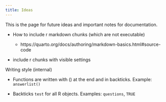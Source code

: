 ```yaml
---
title: Ideas
---
```


This is the page for future ideas and important notes for documentation.

-   How to include r markdown chunks (which are not executable)

    -   https://quarto.org/docs/authoring/markdown-basics.html#source-code

-   include r chunks with visible settings

Writing style (internal)

-   Functions are written with () at the end and in backticks. Example: `answerlist()`

-   Backticks `test` for all R objects. Examples: `questions`, `TRUE`
 


